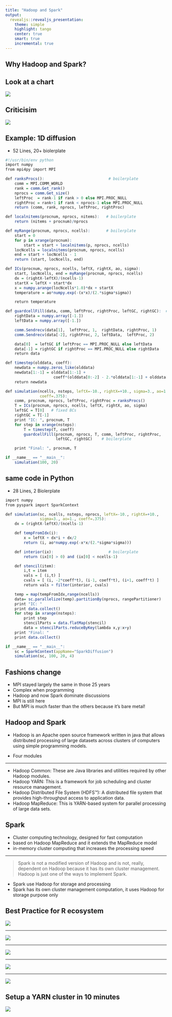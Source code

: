 ```yaml
---
title: "Hadoop and Spark"
output:
  revealjs::revealjs_presentation:
    theme: simple
    highlight: tango
    center: true
    smart: true
    incremental: true
---
```



## Why Hadoop and Spark?

## Look at a chart

![](imgs/trends.png)


## Criticisim

![](imgs/article.PNG)

## Example: 1D diffusion

- 52 Lines, 20+ biolerplate

```r
#!/usr/bin/env python
import numpy
from mpi4py import MPI

def ranksProcs():                            # boilerplate
    comm = MPI.COMM_WORLD
    rank = comm.Get_rank()
    nprocs = comm.Get_size()
    leftProc  = rank-1 if rank > 0 else MPI.PROC_NULL
    rightProc = rank+1 if rank < nprocs-1 else MPI.PROC_NULL
    return (comm, rank, nprocs, leftProc, rightProc)

def localnitems(procnum, nprocs, nitems):   # boilerplate
    return (nitems + procnum)/nprocs

def myRange(procnum, nprocs, ncells):       # boilerplate
    start = 0
    for p in xrange(procnum):
        start = start + localnitems(p, nprocs, ncells)
    locNcells = localnitems(procnum, nprocs, ncells)
    end = start + locNcells - 1
    return (start, locNcells, end)

def ICs(procnum, nprocs, ncells, leftX, rightX, ao, sigma):
    start, locNcells, end = myRange(procnum, nprocs, ncells)
    dx = (rightX-leftX)/(ncells-1)
    startX = leftX + start*dx
    x = numpy.arange(locNcells*1.0)*dx + startX
    temperature = ao*numpy.exp(-(x*x)/(2.*sigma*sigma))

    return temperature

def guardcellFill(data, comm, leftProc, rightProc, leftGC, rightGC):  # boilerplate
    rightData = numpy.array([-1.])           
    leftData = numpy.array([-1.])

    comm.Sendrecv(data[1],  leftProc, 1,  rightData, rightProc, 1)
    comm.Sendrecv(data[-2], rightProc, 2, leftData,  leftProc, 2)

    data[0]  = leftGC if leftProc == MPI.PROC_NULL else leftData
    data[-1] = rightGC if rightProc == MPI.PROC_NULL else rightData
    return data

def timestep(olddata, coeff):
    newdata = numpy.zeros_like(olddata)
    newdata[1:-1] = olddata[1:-1] +
                     coeff*(olddata[0:-2] - 2.*olddata[1:-1] + olddata[2:])
    return newdata

def simulation(ncells, nsteps, leftX=-10., rightX=+10., sigma=3., ao=1.,
               coeff=.375):
    comm, procnum, nprocs, leftProc, rightProc = ranksProcs()
    T = ICs(procnum, nprocs, ncells, leftX, rightX, ao, sigma)
    leftGC = T[0]   # fixed BCs
    rightGC = T[-1]
    print "IC: ", procnum, T
    for step in xrange(nsteps):
        T = timestep(T, coeff)
        guardcellFill(procnum, nprocs, T, comm, leftProc, rightProc,
                      leftGC, rightGC)    # boilerplate

    print "Final: ", procnum, T

if __name__ == "__main__":
    simulation(100, 20)

```
## same code in Python

- 28 Lines, 2 Biolerplate

```r
import numpy
from pyspark import SparkContext

def simulation(sc, ncells, nsteps, nprocs, leftX=-10., rightX=+10.,
               sigma=3., ao=1., coeff=.375):
    dx = (rightX-leftX)/(ncells-1)

    def tempFromIdx(i):
        x = leftX + dx*i + dx/2
        return (i, ao*numpy.exp(-x*x/(2.*sigma*sigma)))

    def interior(ix):                        # boilerplate
        return (ix[0] > 0) and (ix[0] < ncells-1)

    def stencil(item):
        i,t = item
        vals = [ (i,t) ]
        cvals = [ (i, -2*coeff*t), (i-1, coeff*t), (i+1, coeff*t) ]
        return vals + filter(interior, cvals)

    temp = map(tempFromIdx,range(ncells))
    data= sc.parallelize(temp).partitionBy(nprocs, rangePartitioner)
    print "IC: "
    print data.collect()
    for step in xrange(nsteps):
        print step
        stencilParts = data.flatMap(stencil)
        data = stencilParts.reduceByKey(lambda x,y:x+y)
    print "Final: "
    print data.collect()

if __name__ == "__main__":
    sc = SparkContext(appName="SparkDiffusion")
    simulation(sc, 100, 20, 4)
```
## Fashions change

- MPI stayed largely the same in those 25 years
- Complex when programming
- Hadoop and now Spark dominate discussions
- MPI is still here
- But MPI is much faster than the others because it’s bare metal!

## Hadoop and Spark

- Hadoop is an Apache open source framework written in java that allows distributed processing of large datasets across clusters of computers using simple programming models.

- Four modules

---

- Hadoop Common: These are Java libraries and utilities required by other Hadoop modules. 
- Hadoop YARN: This is a framework for job scheduling and cluster resource management.
- Hadoop Distributed File System (HDFS™): A distributed file system that provides high-throughput access to application data.
- Hadoop MapReduce: This is YARN-based system for parallel processing of large data sets.

## Spark

- Cluster computing technology, designed for fast computation
- based on Hadoop MapReduce and it extends the MapReduce model 
- in-memory cluster computing that increases the processing speed

---

> Spark is not a modified version of Hadoop and is not, really, dependent on Hadoop because it has its own cluster management. 
Hadoop is just one of the ways to implement Spark.

- Spark use Hadoop for storage and processing
- Spark has its own cluster management computation, it uses Hadoop for storage purpose only


## Best Practice for R ecosystem

![](imgs/hadoop1.png)


---

![](imgs/hadoop2.png)


---


![](imgs/hadoop3.png)


---


![](imgs/hadoop4.png)


---

![](imgs/devops.PNG)

## Setup a YARN cluster in 10 minutes

![](imgs/yarn.PNG)
